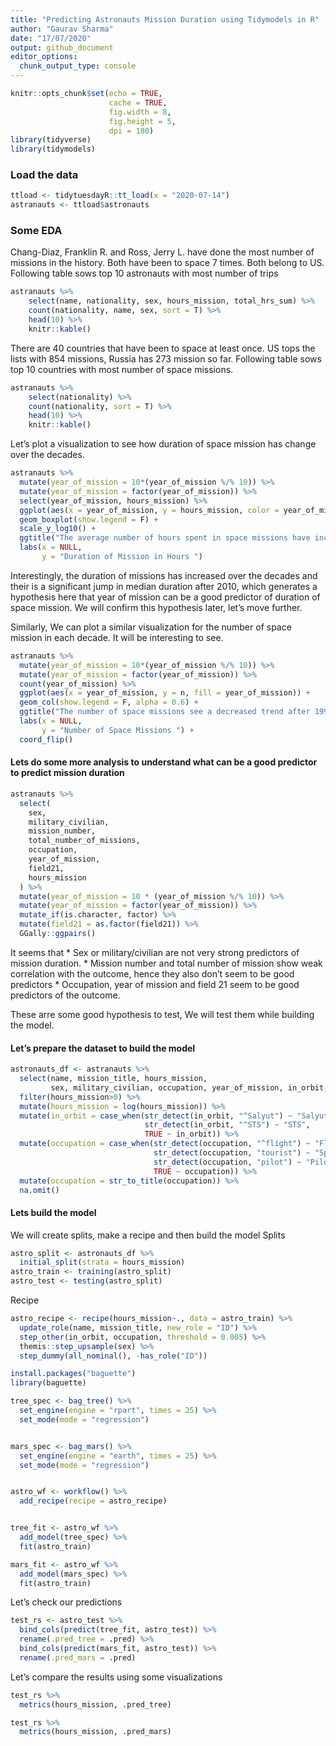 ```yaml
---
title: "Predicting Astronauts Mission Duration using Tidymodels in R"
author: "Gaurav Sharma"
date: "17/07/2020"
output: github_document
editor_options: 
  chunk_output_type: console
---
```


```r
knitr::opts_chunk$set(echo = TRUE,
                      cache = TRUE,
                      fig.width = 8,
                      fig.height = 5,
                      dpi = 180)
library(tidyverse)
library(tidymodels)
```

### Load the data
```r
ttload <- tidytuesdayR::tt_load(x = "2020-07-14")
astranauts <- ttload$astronauts
```
### Some EDA
Chang-Diaz, Franklin R. and Ross, Jerry L. have done the most number of missions in the history. Both have been to space 7 times. Both belong to US. 
Following table sows top 10 astronauts with most number of trips
```r
astranauts %>% 
    select(name, nationality, sex, hours_mission, total_hrs_sum) %>% 
    count(nationality, name, sex, sort = T) %>% 
    head(10) %>% 
    knitr::kable()
```

There are 40 countries that have been to space at least once. US tops the lists with 854 missions, Russia has 273 mission so far. 
Following table sows top 10 countries with most number of space missions.
```r
astranauts %>% 
    select(nationality) %>% 
    count(nationality, sort = T) %>% 
    head(10) %>% 
    knitr::kable()
```

Let's plot a visualization to see how duration of space mission has change over the decades.
```r
astranauts %>% 
  mutate(year_of_mission = 10*(year_of_mission %/% 10)) %>% 
  mutate(year_of_mission = factor(year_of_mission)) %>% 
  select(year_of_mission, hours_mission) %>% 
  ggplot(aes(x = year_of_mission, y = hours_mission, color = year_of_mission)) +
  geom_boxplot(show.legend = F) +
  scale_y_log10() +
  ggtitle("The average number of hours spent in space missions have increased significantly after 2010",) +
  labs(x = NULL,
       y = "Duration of Mission in Hours ")
```
Interestingly, the duration of missions has increased over the decades and their is a significant jump in median duration after 2010, which generates a hypothesis here that year of mission can be a good predictor of duration of space mission. We will confirm this hypothesis later, let's move further.


Similarly, We can plot a similar visualization for the number of space mission in each decade. It will be interesting to see.
```r
astranauts %>% 
  mutate(year_of_mission = 10*(year_of_mission %/% 10)) %>% 
  mutate(year_of_mission = factor(year_of_mission)) %>% 
  count(year_of_mission) %>% 
  ggplot(aes(x = year_of_mission, y = n, fill = year_of_mission)) +
  geom_col(show.legend = F, alpha = 0.6) +
  ggtitle("The number of space missions see a decreased trend after 1990",) +
  labs(x = NULL,
       y = "Number of Space Missions ") +
  coord_flip()
```

#### Lets do some more analysis to understand what can be a good predictor to predict mission duration
```r
astranauts %>%
  select(
    sex,
    military_civilian,
    mission_number,
    total_number_of_missions,
    occupation,
    year_of_mission,
    field21,
    hours_mission
  ) %>%
  mutate(year_of_mission = 10 * (year_of_mission %/% 10)) %>% 
  mutate(year_of_mission = factor(year_of_mission)) %>% 
  mutate_if(is.character, factor) %>% 
  mutate(field21 = as.factor(field21)) %>% 
  GGally::ggpairs()


```
It seems that 
* Sex or military/civilian are not very strong predictors of mission duration. 
* Mission number and total number of mission show weak correlation with the outcome, hence they also don't seem to be good predictors
* Occupation, year of mission and field 21 seem to be good predictors of the outcome.

These arre some good hypothesis to test, We will test them while building the model.


#### Let's prepare the dataset to build the model
```r
astronauts_df <- astranauts %>% 
  select(name, mission_title, hours_mission,
         sex, military_civilian, occupation, year_of_mission, in_orbit, mission_number, total_number_of_missions, field21) %>% 
  filter(hours_mission>0) %>% 
  mutate(hours_mission = log(hours_mission)) %>% 
  mutate(in_orbit = case_when(str_detect(in_orbit, "^Salyut") ~ "Salyut",
                              str_detect(in_orbit, "^STS") ~ "STS",
                              TRUE ~ in_orbit)) %>% 
  mutate(occupation = case_when(str_detect(occupation, "^flight") ~ "Flight engineer",
                                str_detect(occupation, "tourist") ~ "Space tourist",
                                str_detect(occupation, "pilot") ~ "Pilot",
                                TRUE ~ occupation)) %>% 
  mutate(occupation = str_to_title(occupation)) %>% 
  na.omit()

```


#### Lets build the model
We will create splits, make a recipe and then build the model
Splits
```r
astro_split <- astronauts_df %>% 
  initial_split(strata = hours_mission)
astro_train <- training(astro_split)
astro_test <- testing(astro_split)
```

Recipe
```r
astro_recipe <- recipe(hours_mission~., data = astro_train) %>% 
  update_role(name, mission_title, new_role = "ID") %>% 
  step_other(in_orbit, occupation, threshold = 0.005) %>% 
  themis::step_upsample(sex) %>% 
  step_dummy(all_nominal(), -has_role("ID"))
```

```r
install.packages("baguette")
library(baguette)

tree_spec <- bag_tree() %>% 
  set_engine(engine = "rpart", times = 25) %>% 
  set_mode(mode = "regression")


mars_spec <- bag_mars() %>% 
  set_engine(engine = "earth", times = 25) %>% 
  set_mode(mode = "regression")


astro_wf <- workflow() %>% 
  add_recipe(recipe = astro_recipe)


tree_fit <- astro_wf %>% 
  add_model(tree_spec) %>% 
  fit(astro_train)

mars_fit <- astro_wf %>% 
  add_model(mars_spec) %>% 
  fit(astro_train)

```

Let's check our predictions
```r

test_rs <- astro_test %>% 
  bind_cols(predict(tree_fit, astro_test)) %>% 
  rename(.pred_tree = .pred) %>% 
  bind_cols(predict(mars_fit, astro_test)) %>% 
  rename(.pred_mars = .pred)

```

Let's compare the results using some visualizations
```r
test_rs %>% 
  metrics(hours_mission, .pred_tree)

test_rs %>% 
  metrics(hours_mission, .pred_mars)
```



